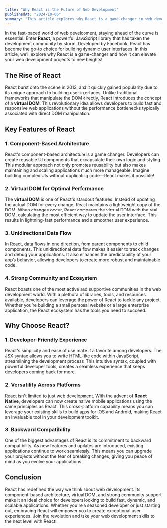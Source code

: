 ```yaml
---
title: "Why React is the Future of Web Development"
publishedAt: "2024-10-06"
summary: "This article explores why React is a game-changer in web development and how it can elevate your projects to new heights."
---
```


In the fast-paced world of web development, staying ahead of the curve is essential. Enter **React**, a powerful JavaScript library that has taken the development community by storm. Developed by Facebook, React has become the go-to choice for building dynamic user interfaces. In this article, we’ll explore why React is a game-changer and how it can elevate your web development projects to new heights!

## The Rise of React

React burst onto the scene in 2013, and it quickly gained popularity due to its unique approach to building user interfaces. Unlike traditional frameworks that manipulate the DOM directly, React introduces the concept of a **virtual DOM**. This revolutionary idea allows developers to build fast and responsive web applications without the performance bottlenecks typically associated with direct DOM manipulation.

## Key Features of React

### 1. **Component-Based Architecture**

React's component-based architecture is a game changer. Developers can create reusable UI components that encapsulate their own logic and styling. This modular approach not only promotes reusability but also makes maintaining and scaling applications much more manageable. Imagine building complex UIs without duplicating code—React makes it possible!

### 2. **Virtual DOM for Optimal Performance**

The **virtual DOM** is one of React's standout features. Instead of updating the actual DOM for every change, React maintains a lightweight copy of the DOM. When changes occur, React compares the virtual DOM with the real DOM, calculating the most efficient way to update the user interface. This results in lightning-fast performance and a smoother user experience.

### 3. **Unidirectional Data Flow**

In React, data flows in one direction, from parent components to child components. This unidirectional data flow makes it easier to track changes and debug your applications. It also enhances the predictability of your app’s behavior, allowing developers to create more robust and maintainable code.

### 4. **Strong Community and Ecosystem**

React boasts one of the most active and supportive communities in the web development world. With a plethora of libraries, tools, and resources available, developers can leverage the power of React to tackle any project. Whether you’re building a small personal website or a large enterprise application, the React ecosystem has the tools you need to succeed.

## Why Choose React?

### 1. **Developer-Friendly Experience**

React's simplicity and ease of use make it a favorite among developers. The JSX syntax allows you to write HTML-like code within JavaScript, streamlining the development process. This intuitive syntax, coupled with powerful developer tools, creates a seamless experience that keeps developers coming back for more.

### 2. **Versatility Across Platforms**

React isn't limited to just web development. With the advent of **React Native**, developers can now create native mobile applications using the same principles as React. This cross-platform capability means you can leverage your existing skills to build apps for iOS and Android, making React an invaluable tool in your development toolkit.

### 3. **Backward Compatibility**

One of the biggest advantages of React is its commitment to backward compatibility. As new features and updates are introduced, existing applications continue to work seamlessly. This means you can upgrade your projects without the fear of breaking changes, giving you peace of mind as you evolve your applications.

## Conclusion

React has redefined the way we think about web development. Its component-based architecture, virtual DOM, and strong community support make it an ideal choice for developers looking to build fast, dynamic, and scalable applications. Whether you're a seasoned developer or just starting out, embracing React will empower you to create exceptional user experiences. Join the revolution and take your web development skills to the next level with React!


